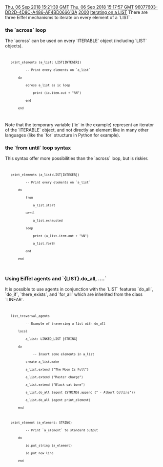 [[Property:modification_date|Thu, 06 Sep 2018 15:21:39 GMT]]
[[Property:publication_date|Thu, 06 Sep 2018 15:17:57 GMT]]
[[Property:uuid|96077603-DD2D-4D8C-A486-AF4BD066613A]]
[[Property:weight|2000]]
[[Property:title|Iterating on a LIST]]
There are three Eiffel mechanisms to iterate on every element of a `LIST`.

=== the `across` loop ===
The `across` can be used on every `ITERABLE` object (including `LIST` objects).

<code>
	print_elements (a_list: LIST[INTEGER])
			-- Print every elements on `a_list`
		do
			across a_list as ic loop
				print (ic.item.out + "%N")
			end
		end
</code>

Note that the temporary variable (`ic` in the example) represent an iterator of the `ITERABLE` object, and not directly an element like in many other languages (like the `for` structure in Python for example).

=== the `from until` loop syntax===
This syntax offer more possibilities than the `across` loop, but is riskier.

<code>
	print_elements (a_list:LIST[INTEGER])
			-- Print every elements on `a_list`
		do
			from
				a_list.start
			until
				a_list.exhausted
			loop
				print (a_list.item.out + "%N")
				a_list.forth
			end
		end
</code>

=== Using Eiffel agents and `{LIST}.do_all, ....` ===
It is possible to use agents in conjunction with the `LIST` features `do_all`, `do_if`, `there_exists`, and `for_all` which are inherited from the class `LINEAR`.
<code>
	list_traversal_agents
			-- Example of traversing a list with do_all
		local
			a_list: LINKED_LIST [STRING]
		do
				-- Insert some elements in a_list
			create a_list.make
			a_list.extend ("The Moon Is Full")
			a_list.extend ("Master charge")
			a_list.extend ("Black cat bone")
			a_list.do_all (agent {STRING}.append (" - Albert Collins"))
			a_list.do_all (agent print_element)
		end

	print_element (a_element: STRING)
			-- Print `a_element` to standard output
		do
			io.put_string (a_element)
			io.put_new_line
		end
</code>
